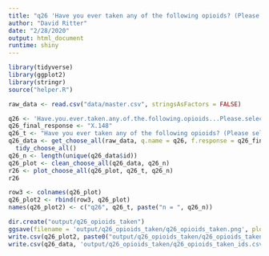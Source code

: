 ```yaml
---
title: "q26 'Have you ever taken any of the following opioids? (Please select all that apply)'"
author: "David Ritter"
date: "2/28/2020"
output: html_document
runtime: shiny
---
```


```r
library(tidyverse)
library(ggplot2)
library(stringr)
source("helper.R")
```

```r
raw_data <- read.csv("data/master.csv", stringsAsFactors = FALSE)
```

```r
q26 <- 'Have.you.ever.taken.any.of.the.following.opioids...Please.select.all.that.apply.'
q26_final_response <- "X.148"
q26_t <- "Have you ever taken any of the following opioids? (Please select all that apply)"
q26_data <- get_choose_all(raw_data, q.name = q26, f.response = q26_final_response) %>%
  tidy_choose_all()
q26_n <- length(unique(q26_data$id))
q26_plot <- clean_choose_all(q26_data, q26_n)
r26 <- plot_choose_all(q26_plot, q26_t, q26_n)
r26
```

```r
row3 <- colnames(q26_plot)
q26_plot2 <- rbind(row3, q26_plot)
names(q26_plot2) <- c("q26", q26_t, paste("n = ", q26_n))
```

```r
dir.create("output/q26_opioids_taken")
ggsave(filename = 'output/q26_opioids_taken/q26_opioids_taken.png', plot = r26, device = 'png')
write.csv(q26_plot2, paste0("output/q26_opioids_taken/q26_opioids_taken_", q26_n,".csv"), row.names=F)
write.csv(q26_data, 'output/q26_opioids_taken/q26_opioids_taken_ids.csv', row.names = FALSE)
```
